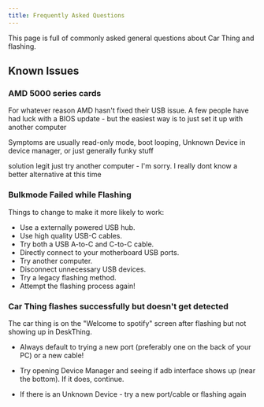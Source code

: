 ```yaml
---
title: Frequently Asked Questions
---
```



This page is full of commonly asked general questions about Car Thing and flashing.
## Known Issues

### AMD 5000 series cards
For whatever reason AMD hasn't fixed their USB issue. A few people have had luck with a BIOS update - but the easiest way is to just set it up with another computer

Symptoms are usually read-only mode, boot looping, Unknown Device in device manager, or just generally funky stuff 

solution
legit just try another computer - I'm sorry. I really dont know a better alternative at this time 

### Bulkmode Failed while Flashing

Things to change to make it more likely to work:
- Use a externally powered USB hub.
- Use high quality USB-C cables.
- Try both a USB A-to-C and C-to-C cable.
- Directly connect to your motherboard USB ports.
- Try another computer.
- Disconnect unnecessary USB devices.
- Try a legacy flashing method.
- Attempt the flashing process again!

### Car Thing flashes successfully but doesn't get detected

The car thing is on the "Welcome to spotify" screen after flashing but not showing up in DeskThing.

- Always default to trying a new port (preferably one on the back of your PC) or a new cable!

- Try opening Device Manager and seeing if adb interface shows up (near the bottom). If it does, continue.

- If there is an Unknown Device - try a new port/cable or flashing again
    





